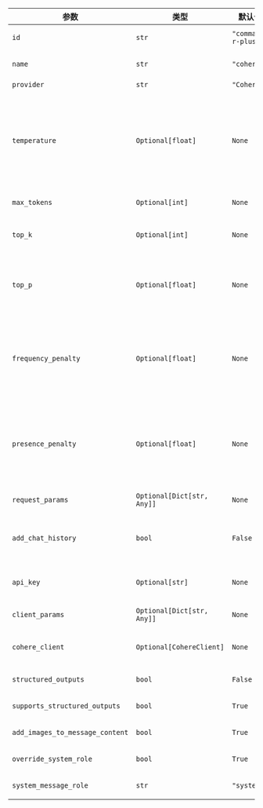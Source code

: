 | 参数                       | 类型                       | 默认值               | 描述                                                                                                                                                                                       |
| --------------------------- | -------------------------- | --------------------- | ------------------------------------------------------------------------------------------------------------------------------------------------------------------------------------------ |
| `id`                        | `str`                      | `"command-r-plus"`    | 用于生成回复的特定模型 ID。                                                                                                                                                                   |
| `name`                      | `str`                      | `"cohere"`            | 代理的名称标识符。                                                                                                                                                                         |
| `provider`                  | `str`                      | `"Cohere"`            | 模型提供商。                                                                                                                                                                               |
| `temperature`               | `Optional[float]`          | `None`                | 要使用的采样温度，范围在 0 到 2 之间。较高的值（如 0.8）会使输出更随机，而较低的值（如 0.2）会使其更集中和确定性。                                                                                                      |
| `max_tokens`                | `Optional[int]`          | `None`                | 在响应中生成的最大 token 数。                                                                                                                                                              |
| `top_k`                     | `Optional[int]`          | `None`                | 为 top-k 过滤保留的最高概率词汇 token 的数量。                                                                                                                                           |
| `top_p`                     | `Optional[float]`          | `None`                | Nucleus 采样参数。模型会考虑具有 top_p 概率质量的 token 的结果集。                                                                                                                            |
| `frequency_penalty`         | `Optional[float]`          | `None`                | -2.0 到 2.0 之间的数字。正值根据现有文本中词语的频率对新词语进行惩罚，降低模型逐字重复相同行的可能性。                                                                                                       |
| `presence_penalty`          | `Optional[float]`          | `None`                | -2.0 到 2.0 之间的数字。正值根据词语是否出现在现有文本中对其进行惩罚，增加模型谈论新主题的可能性。                                                                                                         |
| `request_params`            | `Optional[Dict[str, Any]]` | `None`                | 要包含在请求中的附加参数。                                                                                                                                                                 |
| `add_chat_history`          | `bool`                     | `False`               | 是将聊天记录添加到 Cohere 消息中，还是使用 conversation_id。                                                                                                                                    |
| `api_key`                   | `Optional[str]`            | `None`                | 用于对 Cohere 服务请求进行身份验证的 API 密钥。                                                                                                                                           |
| `client_params`             | `Optional[Dict[str, Any]]` | `None`                | 客户端配置的附加参数。                                                                                                                                                                     |
| `cohere_client`             | `Optional[CohereClient]`   | `None`                | 预先配置好的 Cohere 客户端实例。                                                                                                                                                            |
| `structured_outputs`        | `bool`                     | `False`               | 是否在此模型中使用结构化输出。                                                                                                                                                             |
| `supports_structured_outputs` | `bool`                     | `True`                | 该模型是否支持结构化输出。                                                                                                                                                                 |
| `add_images_to_message_content`| `bool`                     | `True`                | 是否将图片添加到消息内容中。                                                                                                                                                              |
| `override_system_role`      | `bool`                     | `True`                | 是否覆盖系统角色。                                                                                                                                                                         |
| `system_message_role`       | `str`                      | `"system"`            | 要映射系统消息的角色。                                                                                                                                                                     |